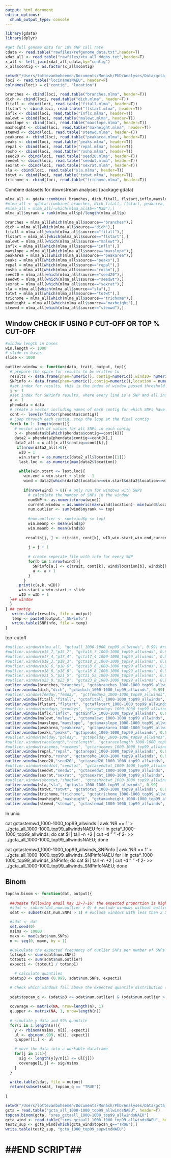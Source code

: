 ```yaml
---
output: html_document
editor_options: 
  chunk_output_type: console
---
```




```r
library(gdata)
library(dplyr)
```

```r
#get full genome data for 10% SNP call rate
cdata <- read.table("rawfiles/refgenome_data.txt",header=T)
xdat_all <- read.table("rawfiles/xtx_all_ddgbs.txt",header=T)
x_all <- left_join(xdat_all,cdata,by="contig")
x_all$contig <- as.factor(x_all$contig)
```


```r
setwd("/Users/lottevanboheemen/Documents/Monash/PhD/Analyses/Data/gcta_50miss_perrange/NAEU/")
loci <- read.table("locinamesNAEU", header=F)
colnames(loci) = c("contig", "location")

branches <- cbind(loci, read.table("branches.mlma", header=T))
dich <- cbind(loci, read.table("dich.mlma", header=T))
fitall <- cbind(loci, read.table("fitall.mlma", header=T))
flstart <- cbind(loci, read.table("flstart.mlma", header=T))
inflx <- cbind(loci, read.table("inflx.mlma", header=T))
malewt = cbind(loci, read.table("malewt.mlma", header=T))
maxslope <- cbind(loci, read.table("maxslope.mlma", header=T))
maxheight <- cbind(loci, read.table("maxheight.mlma", header=T))
stemwd <- cbind(loci, read.table("stemwd.mlma", header=T))
peakarea <- cbind(loci, read.table("peakarea.mlma", header=T))
peaks <- cbind(loci, read.table("peaks.mlma", header=T))
repal <- cbind(loci, read.table("repal.mlma", header=T))
rosho <- cbind(loci, read.table("rosho.mlma", header=T))
seed20 <- cbind(loci, read.table("seed20.mlma", header=T))
seedwt <- cbind(loci, read.table("seedwt.mlma", header=T))
sexrat <- cbind(loci, read.table("sexrat.mlma", header=T))
sla <- cbind(loci, read.table("sla.mlma", header=T))
totwt <- cbind(loci, read.table("totwt.mlma", header=T))
trichome <- cbind(loci, read.table("trichome.mlma", header=T))
```


Combine datasets for downstream analyses (package gdata)
```r
mlma_all <- gdata::combine( branches, dich,fitall, flstart,inflx,maxslope, peakarea, peaks,  repal, rosho, seed20,  seedwt, sexrat,  sla, totwt, trichome ,maxheight, stemwd, malewt) #combine doesn't work when dplyr is active
#mlma_all <- gdata::combine( branches, dich,fitall, flstart, peakarea, peaks,  repal, rosho,  seedwt, sexrat,  sla, trichome , malewt)
#mlma_all = mlma_all[-which(mlma_all$b=="NaN"),]
mlma_all$myrank = rank(mlma_all$p)/length(mlma_all$p)

branches = mlma_all[which(mlma_all$source=="branches"),]
dich = mlma_all[which(mlma_all$source=="dich"),]
fitall = mlma_all[which(mlma_all$source=="fitall"),]
flstart = mlma_all[which(mlma_all$source=="flstart"),]
malewt = mlma_all[which(mlma_all$source=="malewt"),]
inflx = mlma_all[which(mlma_all$source=="inflx"),]
maxslope = mlma_all[which(mlma_all$source=="maxslope"),]
peakarea = mlma_all[which(mlma_all$source=="peakarea"),]
peaks = mlma_all[which(mlma_all$source=="peaks"),]
repal = mlma_all[which(mlma_all$source=="repal"),]
rosho = mlma_all[which(mlma_all$source=="rosho"),]
seed20 = mlma_all[which(mlma_all$source=="seed20"),]
seedwt = mlma_all[which(mlma_all$source=="seedwt"),]
sexrat = mlma_all[which(mlma_all$source=="sexrat"),]
sla = mlma_all[which(mlma_all$source=="sla"),]
totwt = mlma_all[which(mlma_all$source=="totwt"),]
trichome = mlma_all[which(mlma_all$source=="trichome"),]
maxheight = mlma_all[which(mlma_all$source=="maxheight"),]
stemwd = mlma_all[which(mlma_all$source=="stemwd"),]

```


Window CHECK IF USING P CUT-OFF OR TOP % CUT-OFF
---

```r
#window length in bases
win.length <- 1000
# slide in bases
slide <- 1000

outlier.window <- function(data, trait, output, top){ 
  # prepare the space for results to be written to
  results <- data.frame(phen=numeric(), contig=numeric(),windID= numeric(),win.start=numeric(), win.end = numeric(), current.window = numeric(), num.SNPs = numeric(), num.outlier = numeric(), win.mean.pval = numeric(), win.mean.effectsize = numeric())
  SNPinfo <- data.frame(phen=numeric(),contig=numeric(),location = numeric(), effectsize = numeric(), pval=numeric(), myrank=numeric(), win.start = numeric(), win.end = numeric())
  #set index for results, this is the index of window passed threshold
  j <- 1
  #set index for SNPinfo results, where every line is a SNP and all information
  a <- 1
  phendata = data 
  # create a vector including names of each contig for which SNPs have been found
  cont <- levels(factor(phendata$contig)) 
  # Loop through each contig, stop the loop at the final contig
  for(k in 1: length(cont)){
    # vector with bf values for all SNPs in each contig
    b <- phendata$b[which(phendata$contig==cont[k])]
    data2 = phendata[phendata$contig==cont[k],]
    data2_all = x_all[x_all$contig==cont[k],]
     if(nrow(data2_all)>0){
      wID = 1 
      win.start = as.numeric(data2_all$location[[1]])
      last.loc <- as.numeric(max(data2$location))
      
      while(win.start <= last.loc){
        win.end = win.start + slide - 1
        wind = data2[which(data2$location>=win.start&data2$location<=win.end),]
        
        if(nrow(wind) > 0){ # only run for windows with SNPs
          # calculate the number of SNPs in the window
          numSNP <- as.numeric(nrow(wind))
          current.window = as.numeric(max(wind$location)- min(wind$location))
          num.outlier <- sum(wind$myrank >= top)
    
          #num.outlier <- sum(wind$p <= top)
          win.meanp <- mean(wind$p)
          win.meanb <- mean(wind$b)
          
         results[j, ] <- c(trait, cont[k], wID,win.start,win.end,current.window, numSNP, num.outlier, win.meanp,  win.meanb) #p cutoff
    
          j = j + 1
          
          # create seperate file with info for every SNP
          for(b in 1:nrow(wind)){
            SNPinfo[a,] <- c(trait, cont[k], wind$location[b], wind$b[b],wind$p[b],wind$myrank[b], win.start, win.end) # p cutoff
            a <- a + 1
          }
        }
      print(c(a,k, wID))
      win.start = win.start + slide
      wID = wID + 1
  }## window
  }
} ## contig
   write.table(results, file = output) 
   temp <- paste0(output,"_SNPinfo")
   write.table(SNPinfo, file = temp)
}

```

top-cutoff
```r
#outlier.window(mlma_all, "gctaall_1000-1000_top99_allwinds", 0.99) #runs too long
#outlier.window(p15_7,"p15_7", "gcta15_7_1000-1000_top99_allwinds", 0.99)
#outlier.window(p17_4,"p17_4", "gcta17_4_1000-1000_top99_allwinds", 0.99)
#outlier.window(p18_3,"p18_3", "gcta18_3_1000-1000_top99_allwinds", 0.99)
#outlier.window(p18_6,"p18_6", "gcta18_6_1000-1000_top99_allwinds", 0.99)
#outlier.window(p18_8,"p18_8", "gcta18_8_1000-1000_top99_allwinds", 0.99)
#outlier.window(p21_5,"p21_5", "gct21_5a_1000-1000_top99_allwinds", 0.99)
#outlier.window(p23_8,"p23_8", "gcta23_8_1000-1000_top99_allwinds", 0.99)
outlier.window(branches,"branches", "gctabranches_1000-1000_top99_allwinds", 0.99)
outlier.window(dich,"dich", "gctadich_1000-1000_top99_allwinds", 0.99)
#outlier.window(femday,"femday", "gctfemdaya_1000-1000_top99_allwinds", 0.99)
outlier.window(fitall,"fitall", "gctafitall_1000-1000_top99_allwinds", 0.99)
outlier.window(flstart,"flstart", "gctaflstart_1000-1000_top99_allwinds", 0.99)
#outlier.window(grodays,"grodays", "gctagrodays_1000-1000_top99_allwinds", 0.99)
outlier.window(inflx,"inflx", "gctainflx_1000-1000_top99_allwinds", 0.99)
outlier.window(malewt,"malewt", "gctamalewt_1000-1000_top99_allwinds", 0.99)
outlier.window(maxslope,"maxslope", "gctamaxslope_1000-1000_top99_allwinds", 0.99)
outlier.window(peakarea,"peakarea", "gctapeakarea_1000-1000_top99_allwinds", 0.99)
outlier.window(peaks,"peaks", "gctapeaks_1000-1000_top99_allwinds", 0.99)
#outlier.window(polday,"polday", "gctapolday_1000-1000_top99_allwinds", 0.99)
#outlier.window(racelength,"racelength", "gctaracelength_1000-1000_top99_allwinds", 0.99)
#outlier.window(racemes,"racemes", "gctaracemes_1000-1000_top99_allwinds", 0.99)
outlier.window(repal,"repal", "gctarepal_1000-1000_top99_allwinds", 0.99)
outlier.window(rosho,"rosho", "gctarosho_1000-1000_top99_allwinds", 0.99)
outlier.window(seed20,"seed20", "gctaseed20_1000-1000_top99_allwinds", 0.99)
#outlier.window(seedtot,"seedtot", "gctaseedtot_1000-1000_top99_allwinds", 0.99)
outlier.window(seedwt,"seedwt", "gctaseedwt_1000-1000_top99_allwinds", 0.99)
outlier.window(sexrat,"sexrat", "gctasexrat_1000-1000_top99_allwinds", 0.99)
#outlier.window(shootwt,"shootwt", "gctashootwt_1000-1000_top99_allwinds", 0.99)
outlier.window(sla,"sla", "gctasla_1000-1000_top99_allwinds", 0.99)
outlier.window(totwt,"totwt", "gctatotwt_1000-1000_top99_allwinds", 0.99)
outlier.window(trichome,"trichome", "gctatrichome_1000-1000_top99_allwinds", 0.99)
outlier.window(maxheight,"maxheight", "gctamaxheight_1000-1000_top99_allwinds", 0.99)
outlier.window(stemwd,"stemwd", "gctastemwd_1000-1000_top99_allwinds", 0.99)
```

In unix:

cat gctastemwd_1000-1000_top99_allwinds | awk 'NR == 1' >  ../gcta_all_1000-1000_top99_allwindsNAEU
for i in gcta*_1000-1000_top99_allwinds; do cat $i | tail -n +2 | cut -d " " -f 2- >> ../gcta_all_1000-1000_top99_allwindsNAEU; done

cat gctastemwd_1000-1000_top99_allwinds_SNPinfo | awk 'NR == 1' >  ../gcta_all_1000-1000_top99_allwinds_SNPinfoNAEU
for i in gcta*_1000-1000_top99_allwinds_SNPinfo; do cat $i | tail -n +2 | cut -d " " -f 2- >> ../gcta_all_1000-1000_top99_allwinds_SNPinfoNAEU; done


Binom
---
```r
topcan.binom <- function(dat, output){
  
  ##Update following email Kay 13-7-16: the expected proportion is highly reduced when excluding windows with no outliers from the start. Better to run analyses with these windows and exclude no-outlier windows later on. 
  #sdat <- subset(dat,num.outlier > 0) # exclude windows without outliers
  sdat <- subset(dat,num.SNPs > 1) # exclude windows with less than 2 SNPs

  #sdat <- dat
  set.seed(0)
  nsims <- 10000
  maxn <- max(sdat$num.SNPs)
  n <- seq(0, maxn, by = 1)

  #Calculate the expected frequency of outlier SNPs per number of SNPs in a window:  p = ∑_i(a_i/n_i)  
  totsnp1 <- sum(sdat$num.SNPs)
  totout1 <- sum(sdat$num.outlier)
  expect1 <- (totout1 / totsnp1)

    # calculate quantiles
  sdat$p3 <- qbinom (0.999, sdat$num.SNPs, expect1)

  # Check which windows fall above the expected quantile distribution (for each range): top-candidate-outlier windows
  
  sdat$topcan_q <- (sdat$p3 <= sdat$num.outlier) & (sdat$num.outlier > 1) # change 4-9-16: only call topcan when >1 outlier
  
  coverage <- matrix(NA, nrow=length(n), 1)
  q.upper <- matrix(NA, 1, nrow=length(n))
   
  # simulate y data and 99% quantile
  for(i in 1:length(n)){
    y <- rbinom(nsims, n[i], expect1)
    ul <- qbinom(.999, n[i], expect1)
    q.upper[i,] <- ul

    # move the data into a workable dataframe
    for(j in 1:1){
      sig <- length(y[y/n[i] <= ul[j]])
      coverage[i,j] <- sig/nsims
    }
  }
  
  write.table(sdat, file = output)
  return(subset(sdat, topcan_q == "TRUE"))
  
}
```


```r
setwd("/Users/lottevanboheemen/Documents/Monash/PhD/Analyses/Data/gcta_50miss_perrange/")
gcta = read.table("gcta_all_1000-1000_top99_allwindsNAEU", header=T)
topcan.binom(gcta, "sres_gctaall_1000-1000_top99_allwindsNAEU")
gcta_wind <- read.table("sres_gctaall_1000-1000_top99_allwindsNAEU", header=T)
test2_sup <- gcta_wind[which(gcta_wind$topcan_q=="TRUE"),]
write.table(test2_sup, "gcta_1000_top99_supwindNAEU")

```


##END SCRIPT##
===